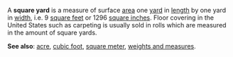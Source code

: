 A '''square yard''' is a measure of surface [[area]] one [[yard]] in [[length]] by one yard in [[width]], i.e.  9 [[square foot|square feet]] or 1296 [[square inch|square inches]].  Floor covering in the United States such as carpeting  is usually sold in rolls which are measured in the amount of square yards.

'''See also''': [[acre]], [[cubic foot]],  [[square meter]], [[Wiktionary_Appendix:Weights_and_measures|weights and measures]].